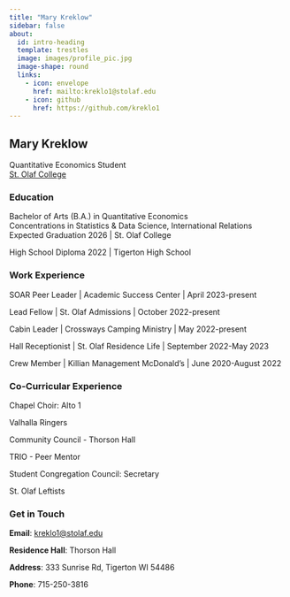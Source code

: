 ```yaml
---
title: "Mary Kreklow"
sidebar: false
about:
  id: intro-heading
  template: trestles
  image: images/profile_pic.jpg
  image-shape: round
  links:
    - icon: envelope
      href: mailto:kreklo1@stolaf.edu
    - icon: github
      href: https://github.com/kreklo1
---
```

:::{#intro-heading}

## Mary Kreklow

Quantitative Economics Student <br>
[St. Olaf College](https://wp.stolaf.edu/)

### Education

Bachelor of Arts (B.A.) in Quantitative Economics  
Concentrations in Statistics & Data Science, International Relations  
Expected Graduation 2026 | St. Olaf College  

High School Diploma 2022 | Tigerton High School

### Work Experience

SOAR Peer Leader | Academic Success Center | April 2023-present

Lead Fellow | St. Olaf Admissions | October 2022-present

Cabin Leader | Crossways Camping Ministry | May 2022-present

Hall Receptionist | St. Olaf Residence Life | September 2022-May 2023

Crew Member | Killian Management McDonald’s | June 2020-August 2022

### Co-Curricular Experience

Chapel Choir: Alto 1

Valhalla Ringers

Community Council - Thorson Hall

TRIO - Peer Mentor

Student Congregation Council: Secretary

St. Olaf Leftists

:::

### Get in Touch

**Email**: <a href='mailto:kreklo1@stolaf.edu'>kreklo1@stolaf.edu</a>

**Residence Hall**: Thorson Hall

**Address**: 333 Sunrise Rd, Tigerton WI 54486

**Phone**: 715-250-3816

